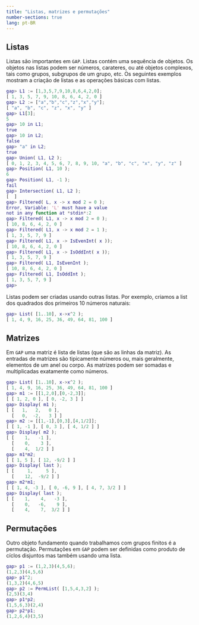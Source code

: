 ```yaml
---
title: "Listas, matrizes e permutações"
number-sections: true
lang: pt-BR
---
```


## Listas

Listas são importantes em ```GAP```. Listas contém uma sequência de objetos. Os objetos nas listas podem ser números, carateres, ou até objetos complexos, tais como grupos, subgrupos de um grupo, etc. Os seguintes exemplos mostram a criação de listas e as operações básicas com listas.

```matlab
gap> L1 := [1,3,5,7,9,10,8,6,4,2,0];
[ 1, 3, 5, 7, 9, 10, 8, 6, 4, 2, 0 ]
gap> L2 := ["a","b","c","z","x","y"];
[ "a", "b", "c", "z", "x", "y" ]
gap> L1[3];
5
gap> 10 in L1;
true
gap> 10 in L2;
false
gap> "a" in L2;
true
gap> Union( L1, L2 );
[ 0, 1, 2, 3, 4, 5, 6, 7, 8, 9, 10, "a", "b", "c", "x", "y", "z" ]
gap> Position( L1, 10 );
6
gap> Position( L1, -1 );
fail
gap> Intersection( L1, L2 );
[  ]
gap> Filtered( L, x -> x mod 2 = 0 );
Error, Variable: 'L' must have a value
not in any function at *stdin*:2
gap> Filtered( L1, x -> x mod 2 = 0 );
[ 10, 8, 6, 4, 2, 0 ]
gap> Filtered( L1, x -> x mod 2 = 1 );
[ 1, 3, 5, 7, 9 ]
gap> Filtered( L1, x -> IsEvenInt( x ));
[ 10, 8, 6, 4, 2, 0 ]
gap> Filtered( L1, x -> IsOddInt( x ));
[ 1, 3, 5, 7, 9 ]
gap> Filtered( L1, IsEvenInt );
[ 10, 8, 6, 4, 2, 0 ]
gap> Filtered( L1, IsOddInt );
[ 1, 3, 5, 7, 9 ]
gap> 
```

Listas podem ser criadas usando outras listas. Por exemplo, criamos a list dos quadrados dos primeiros 10 números naturais:
```matlab
gap> List( [1..10], x->x^2 );
[ 1, 4, 9, 16, 25, 36, 49, 64, 81, 100 ]
```

## Matrizes 

Em `GAP` uma matriz é lista de listas (que são as linhas da matriz). As entradas de matrizes são tipicamente números ou, mais geralmente, elementos de um anel ou corpo. As matrizes podem ser somadas e multiplicadas exatamente como números.
```matlab
gap> List( [1..10], x->x^2 );
[ 1, 4, 9, 16, 25, 36, 49, 64, 81, 100 ]
gap> m1 := [[1,2,0],[0,-2,3]];
[ [ 1, 2, 0 ], [ 0, -2, 3 ] ]
gap> Display( m1 );
[ [   1,   2,   0 ],
  [   0,  -2,   3 ] ]
gap> m2 := [[1,-1],[0,3],[4,1/2]];
[ [ 1, -1 ], [ 0, 3 ], [ 4, 1/2 ] ]
gap> Display( m2 );
[ [    1,   -1 ],
  [    0,    3 ],
  [    4,  1/2 ] ]
gap> m1*m2;
[ [ 1, 5 ], [ 12, -9/2 ] ]
gap> Display( last );
[ [     1,     5 ],
  [    12,  -9/2 ] ]
gap> m2*m1;
[ [ 1, 4, -3 ], [ 0, -6, 9 ], [ 4, 7, 3/2 ] ]
gap> Display( last );
[ [    1,    4,   -3 ],
  [    0,   -6,    9 ],
  [    4,    7,  3/2 ] ]
```

## Permutações

Outro objeto fundamento quando trabalhamos com grupos finitos é a permutação. Permutações em `GAP` podem ser definidas como produto de cíclos disjuntos mas também usando uma lista. 
```matlab
gap> p1 := (1,2,3)(4,5,6);
(1,2,3)(4,5,6)
gap> p1^2;
(1,3,2)(4,6,5)
gap> p2 := PermList( [1,5,4,3,2] );
(2,5)(3,4)
gap> p1*p2;
(1,5,6,3)(2,4)
gap> p2*p1;
(1,2,6,4)(3,5)
```

